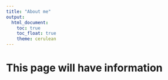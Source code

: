 ```yaml
---
title: "About me"
output: 
  html_document:
    toc: true
    toc_float: true
    theme: cerulean
---
```


# This page will have information
